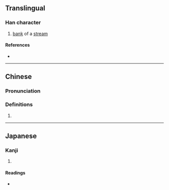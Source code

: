 {{character info/new}}
==Translingual==

===Han character===
{{Han char|rn=85|rad=水|as=11|sn=14|four=31149|canj=EYPD|ids=⿰氵虖}}

# [[bank]] of a [[stream]]

====References====
* {{Han ref|kx=0644.110|dkj=18092|dj=1051.210|hdz=31721.040|uh=6EF9|ud=28409|bh=E2A3|bd=58019}}

----

==Chinese==
{{zh-forms}}

===Pronunciation===
{{zh-pron
|m=hū,hǔ
|c=fu1
|mc=y
|oc=y
|ma=
|cat=n
}}

===Definitions===
{{zh-hanzi}}

# {{rfdef|lang=zh}}

----

==Japanese==

===Kanji===
{{ja-kanji|grade=|rs=水11}}

# {{defn|lang=ja|sort=水11}}

====Readings====
* {{ja-readings|on=[[こ]] (ko), [[く]] (ku)|kun=}}